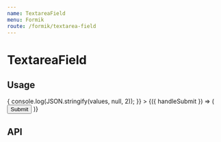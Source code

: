 ```yaml
---
name: TextareaField
menu: Formik
route: /formik/textarea-field
---
```



# TextareaField

## Usage

<Playground>
  <Formik
    initialValues={{
      description: '',
    }}
    validationSchema={object().shape({
      description: string().required(),
    })}
    onSubmit={values => {
      console.log(JSON.stringify(values, null, 2));
    }}
  >
    {({ handleSubmit }) => (
      <form onSubmit={handleSubmit}>
        <TextareaField label="Description" name="description" required autoComplete="off" />
        <Button type="submit">Submit</Button>
      </form>
    )}
  </Formik>
</Playground>

## API

<PropsTable of={TextareaField} />

